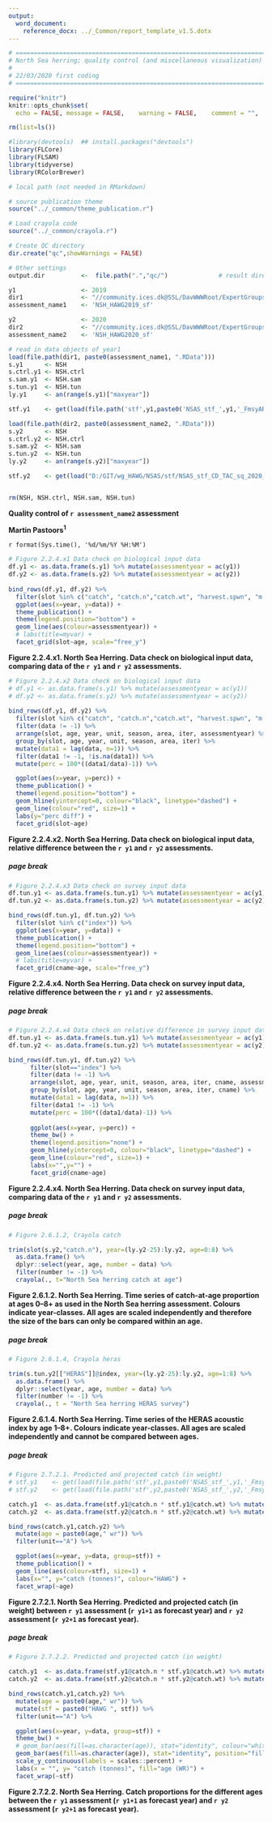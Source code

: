 ```yaml
---
output: 
  word_document:
    reference_docx: ../_Common/report_template_v1.5.dotx
---
```


```r
# ==============================================================================
# North Sea herring; quality control (and miscellaneous visualization)
#
# 22/03/2020 first coding
# ==============================================================================

require("knitr")
knitr::opts_chunk$set(
  echo = FALSE,	message = FALSE,	warning = FALSE,	comment = "",	crop = TRUE, fig.width=10) 

rm(list=ls())

#library(devtools)  ## install.packages("devtools")
library(FLCore)
library(FLSAM)
library(tidyverse)
library(RColorBrewer)

# local path (not needed in RMarkdown)

# source publication theme
source("../_common/theme_publication.r")

# Load crayola code
source("../_common/crayola.r")

# Create QC directory
dir.create("qc",showWarnings = FALSE)

# Other settings
output.dir          <-  file.path(".","qc/")              # result directory\

y1                  <- 2019
dir1                <- "//community.ices.dk@SSL/DavWWWRoot/ExpertGroups/HAWG/2019 Meeting Docs/06. Data/NSAS"
assessment_name1    <- 'NSH_HAWG2019_sf'

y2                  <- 2020
dir2                <- "//community.ices.dk@SSL/DavWWWRoot/ExpertGroups/HAWG/2020 Meeting Docs/06. Data/her.27.3a47d"
assessment_name2    <- 'NSH_HAWG2020_sf'

# read in data objects of year1
load(file.path(dir1, paste0(assessment_name1, ".RData"))) 
s.y1      <- NSH
s.ctrl.y1 <- NSH.ctrl
s.sam.y1  <- NSH.sam
s.tun.y1  <- NSH.tun
ly.y1     <- an(range(s.y1)["maxyear"])

stf.y1    <- get(load(file.path('stf',y1,paste0('NSAS_stf_',y1,'_FmsyAR.RData'))))[["stf"]]

load(file.path(dir2, paste0(assessment_name2, ".RData"))) 
s.y2      <- NSH
s.ctrl.y2 <- NSH.ctrl
s.sam.y2  <- NSH.sam
s.tun.y2  <- NSH.tun
ly.y2     <- an(range(s.y2)["maxyear"])

stf.y2    <- get(load("D:/GIT/wg_HAWG/NSAS/stf/NSAS_stf_CD_TAC_sq_2020_FmsyAR.Rdata"))[["stf"]]


rm(NSH, NSH.ctrl, NSH.sam, NSH.tun)

```

**Quality control of `r assessment_name2` assessment**

**Martin Pastoors^1^**

`r format(Sys.time(), '%d/%m/%Y %H:%M')`


```r

# Figure 2.2.4.x1 Data check on biological input data 
df.y1 <- as.data.frame(s.y1) %>% mutate(assessmentyear = ac(y1)) 
df.y2 <- as.data.frame(s.y2) %>% mutate(assessmentyear = ac(y2)) 
  
bind_rows(df.y1, df.y2) %>%
  filter(slot %in% c("catch", "catch.n","catch.wt", "harvest.spwn", "m.spwn","m","mat", "stock.wt")) %>% 
  ggplot(aes(x=year, y=data)) +
  theme_publication() +
  theme(legend.position="bottom") +
  geom_line(aes(colour=assessmentyear)) +
  # labs(title=myvar) +
  facet_grid(slot~age, scale="free_y")

```

**Figure 2.2.4.x1. North Sea Herring. Data check on biological input data, comparing data of the `r y1` and `r y2` assessments.**

```r

# Figure 2.2.4.x2 Data check on biological input data 
# df.y1 <- as.data.frame(s.y1) %>% mutate(assessmentyear = ac(y1)) 
# df.y2 <- as.data.frame(s.y2) %>% mutate(assessmentyear = ac(y2)) 
  
bind_rows(df.y1, df.y2) %>%
  filter(slot %in% c("catch", "catch.n","catch.wt", "harvest.spwn", "m.spwn","m","mat", "stock.wt")) %>% 
  filter(data != -1) %>% 
  arrange(slot, age, year, unit, season, area, iter, assessmentyear) %>% 
  group_by(slot, age, year, unit, season, area, iter) %>% 
  mutate(data1 = lag(data, n=1)) %>% 
  filter(data1 != -1, !is.na(data1)) %>% 
  mutate(perc = 100*((data1/data)-1)) %>% 

  ggplot(aes(x=year, y=perc)) +
  theme_publication() +
  theme(legend.position="bottom") +
  geom_hline(yintercept=0, colour="black", linetype="dashed") +
  geom_line(colour="red", size=1) +
  labs(y="perc diff") +
  facet_grid(slot~age)

```

**Figure 2.2.4.x2. North Sea Herring. Data check on biological input data, relative difference between the `r y1` and `r y2` assessments.**

##### page break

```r

# Figure 2.2.4.x3 Data check on survey input data 
df.tun.y1 <- as.data.frame(s.tun.y1) %>% mutate(assessmentyear = ac(y1)) 
df.tun.y2 <- as.data.frame(s.tun.y2) %>% mutate(assessmentyear = ac(y2)) 

bind_rows(df.tun.y1, df.tun.y2) %>%
  filter(slot %in% c("index")) %>% 
  ggplot(aes(x=year, y=data)) +
  theme_publication() +
  theme(legend.position="bottom") +
  geom_line(aes(colour=assessmentyear)) +
  # labs(title=myvar) +
  facet_grid(cname~age, scale="free_y")

```

**Figure 2.2.4.x4. North Sea Herring. Data check on survey input data, relative difference between the `r y1` and `r y2` assessments.**

##### page break

```r

# Figure 2.2.4.x4 Data check on relative difference in survey input data 
df.tun.y1 <- as.data.frame(s.tun.y1) %>% mutate(assessmentyear = ac(y1)) 
df.tun.y2 <- as.data.frame(s.tun.y2) %>% mutate(assessmentyear = ac(y2)) 

bind_rows(df.tun.y1, df.tun.y2) %>%
      filter(slot=="index") %>%
      filter(data != -1) %>% 
      arrange(slot, age, year, unit, season, area, iter, cname, assessmentyear) %>% 
      group_by(slot, age, year, unit, season, area, iter, cname) %>% 
      mutate(data1 = lag(data, n=1)) %>% 
      filter(data1 != -1) %>% 
      mutate(perc = 100*((data1/data)-1)) %>% 
      
      ggplot(aes(x=year, y=perc)) +
      theme_bw() +
      theme(legend.position="none") +
      geom_hline(yintercept=0, colour="black", linetype="dashed") +
      geom_line(colour="red", size=1) +
      labs(x="",y="") +
      facet_grid(cname~age)


```

**Figure 2.2.4.x4. North Sea Herring. Data check on survey input data, comparing data of the `r y1` and `r y2` assessments.**

##### page break

```r

# Figure 2.6.1.2, Crayola catch

trim(slot(s.y2,"catch.n"), year=(ly.y2-25):ly.y2, age=0:8) %>% 
  as.data.frame() %>% 
  dplyr::select(year, age, number = data) %>% 
  filter(number != -1) %>% 
  crayola(., t="North Sea herring catch at age")

```

**Figure 2.6.1.2. North Sea Herring. Time series of catch-at-age proportion at ages 0–8+ as used in the North Sea herring assessment. Colours indicate year-classes. All ages are scaled independently and therefore the size of the bars can only be compared within an age.**

##### page break

```r

# Figure 2.6.1.4, Crayola heras

trim(s.tun.y2[["HERAS"]]@index, year=(ly.y2-25):ly.y2, age=1:8) %>% 
  as.data.frame() %>% 
  dplyr::select(year, age, number = data) %>% 
  filter(number != -1) %>% 
  crayola(., t = "North Sea herring HERAS survey")


```

**Figure 2.6.1.4. North Sea Herring. Time series of the HERAS acoustic index by age 1–8+. Colours indicate year-classes. All ages are scaled independently and cannot be compared between ages.**

##### page break

```r

# Figure 2.7.2.1. Predicted and projected catch (in weight) 
# stf.y1    <- get(load(file.path('stf',y1,paste0('NSAS_stf_',y1,'_FmsyAR.RData'))))[["stf"]]
# stf.y2    <- get(load(file.path('stf',y2,paste0('NSAS_stf_',y2,'_FmsyAR.RData'))))[["stf"]]

catch.y1  <- as.data.frame(stf.y1@catch.n * stf.y1@catch.wt) %>% mutate(stf=ac(y1))
catch.y2  <- as.data.frame(stf.y2@catch.n * stf.y2@catch.wt) %>% mutate(stf=ac(y2))

bind_rows(catch.y1,catch.y2) %>% 
  mutate(age = paste0(age," wr")) %>% 
  filter(unit=="A") %>% 

  ggplot(aes(x=year, y=data, group=stf)) +
  theme_publication() +
  geom_line(aes(colour=stf), size=1) +
  labs(x="", y="catch (tonnes)", colour="HAWG") +
  facet_wrap(~age)

```

**Figure 2.7.2.1. North Sea Herring. Predicted and projected catch (in weight) between `r y1` assessment (`r y1+1` as forecast year) and `r y2` assessment (`r y2+1` as forecast year).**

##### page break

```r

# Figure 2.7.2.2. Predicted and projected catch (in weight) 

catch.y1  <- as.data.frame(stf.y1@catch.n * stf.y1@catch.wt) %>% mutate(stf=ac(y1))
catch.y2  <- as.data.frame(stf.y2@catch.n * stf.y2@catch.wt) %>% mutate(stf=ac(y2))

bind_rows(catch.y1,catch.y2) %>% 
  mutate(age = paste0(age," wr")) %>% 
  mutate(stf = paste0("HAWG ", stf)) %>% 
  filter(unit=="A") %>% 

  ggplot(aes(x=year, y=data, group=stf)) +
  theme_bw() +
  # geom_bar(aes(fill=as.character(age)), stat="identity", colour="white") +
  geom_bar(aes(fill=as.character(age)), stat="identity", position="fill", colour="white") +
  scale_y_continuous(labels = scales::percent) +
  labs(x = "", y= "catch (tonnes)", fill="age (WR)") +
  facet_wrap(~stf)

```

**Figure 2.7.2.2. North Sea Herring. Catch proportions for the different ages between the  `r y1` assessment (`r y1+1` as forecast year) and `r y2` assessment (`r y2+1` as forecast year).**

